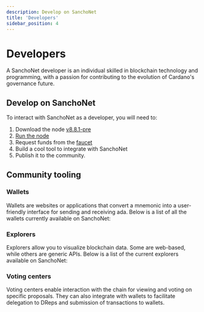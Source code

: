 ```yaml
---
description: Develop on SanchoNet
title: 'Developers'
sidebar_position: 4
---
```


# Developers

A SanchoNet developer is an individual skilled in blockchain technology and programming, with a passion for contributing to the evolution of Cardano's governance future.

## Develop on SanchoNet

To interact with SanchoNet as a developer, you will need to:

1. Download the node [v8.8.1-pre](https://github.com/IntersectMBO/cardano-node/releases/tag/8.8.1-pre)
2. [Run the node](tutorials/start-a-node.mdx)
3. Request funds from the [faucet](/faucet)
3. Build a cool tool to integrate with SanchoNet
4. Publish it to the community.

## Community tooling

### Wallets

Wallets are websites or applications that convert a mnemonic into a user-friendly interface for sending and receiving ada. Below is a list of all the wallets currently available on SanchoNet:

### Explorers

Explorers allow you to visualize blockchain data. Some are web-based, while others are generic APIs. Below is a list of the current explorers available on SanchoNet:

### Voting centers

Voting centers enable interaction with the chain for viewing and voting on specific proposals. They can also integrate with wallets to facilitate delegation to DReps and submission of transactions to wallets.
